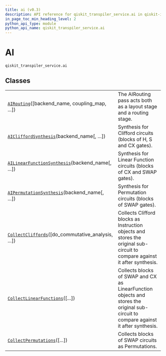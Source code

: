 ```yaml
---
title: ai (v0.3)
description: API reference for qiskit_transpiler_service.ai in qiskit-ibm-transpiler v0.3
in_page_toc_min_heading_level: 2
python_api_type: module
python_api_name: qiskit_transpiler_service.ai
---
```


<span id="ai-qiskit-transpiler-service-ai" />

<span id="module-qiskit_transpiler_service.ai" />

# AI

`qiskit_transpiler_service.ai`

## Classes

|                                                                                                                                                                       |                                                                                                                                     |
| --------------------------------------------------------------------------------------------------------------------------------------------------------------------- | ----------------------------------------------------------------------------------------------------------------------------------- |
| [`AIRouting`](qiskit_transpiler_service.ai.AIRouting "qiskit_transpiler_service.ai.AIRouting")(\[backend\_name, coupling\_map, ...])                                  | The AIRouting pass acts both as a layout stage and a routing stage.                                                                 |
| [`AICliffordSynthesis`](qiskit_transpiler_service.ai.AICliffordSynthesis "qiskit_transpiler_service.ai.AICliffordSynthesis")(backend\_name\[, ...])                   | Synthesis for Clifford circuits (blocks of H, S and CX gates).                                                                      |
| [`AILinearFunctionSynthesis`](qiskit_transpiler_service.ai.AILinearFunctionSynthesis "qiskit_transpiler_service.ai.AILinearFunctionSynthesis")(backend\_name\[, ...]) | Synthesis for Linear Function circuits (blocks of CX and SWAP gates).                                                               |
| [`AIPermutationSynthesis`](qiskit_transpiler_service.ai.AIPermutationSynthesis "qiskit_transpiler_service.ai.AIPermutationSynthesis")(backend\_name\[, ...])          | Synthesis for Permutation circuits (blocks of SWAP gates).                                                                          |
| [`CollectCliffords`](qiskit_transpiler_service.ai.CollectCliffords "qiskit_transpiler_service.ai.CollectCliffords")(\[do\_commutative\_analysis, ...])                | Collects Clifford blocks as Instruction objects and stores the original sub-circuit to compare against it after synthesis.          |
| [`CollectLinearFunctions`](qiskit_transpiler_service.ai.CollectLinearFunctions "qiskit_transpiler_service.ai.CollectLinearFunctions")(\[...])                         | Collects blocks of SWAP and CX as LinearFunction objects and stores the original sub-circuit to compare against it after synthesis. |
| [`CollectPermutations`](qiskit_transpiler_service.ai.CollectPermutations "qiskit_transpiler_service.ai.CollectPermutations")(\[...])                                  | Collects blocks of SWAP circuits as Permutations.                                                                                   |

